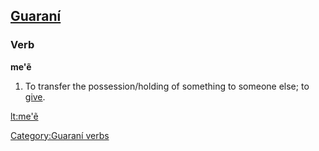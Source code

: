 ==[[Guaraní]]==
===Verb===
'''me'ẽ'''

# To transfer the possession/holding of something to someone else; to [[give]].

[[Category:Guaraní verbs]]

[[lt:me'ẽ]]